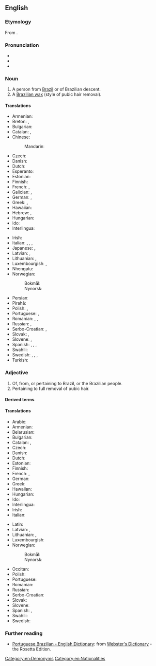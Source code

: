 {{also|brazilian}}
==English==

===Etymology===
From {{suffix|en|Brazil|ian}}.

===Pronunciation===
* {{IPA|en|/bɹə.ˈzɪ.lɪ.ən/|/bɹə.ˈzɪl.jən/}}
* {{audio|en|Brazilian US.ogg|Audio (U.S.A.)}}
* {{hyphenation|en|Bra|zil|ian}}

===Noun===
{{en-noun}}

# A person from [[Brazil]] or of Brazilian descent.
# A [[Brazilian wax]] (style of pubic hair removal).

====Translations====
{{trans-top|person from Brazil}}
* Armenian: {{t|hy|բրազիլացի|sc=Armn}}
* Breton: {{t+|br|Braziliad|m}}, {{t+|br|Braziliadez|f}}
* Bulgarian: {{t|bg|бразилец|m|sc=Cyrl}}
* Catalan: {{t+|ca|brasiler|m}}, {{t+|ca|brasilera|f}}
* Chinese:
*: Mandarin: {{t+|cmn|巴西人|tr=Bāxī-rén|sc=Hani}}
* Czech: {{t+|cs|Brazilec|m}}
* Danish: {{t+|da|brasilianer|c}}
* Dutch: {{t+|nl|Braziliaan}}
* Esperanto: {{t+|eo|brazilano}}
* Estonian: {{t|et|brasilaane}}
* Finnish: {{t+|fi|brasilialainen}}
* French: {{t+|fr|Brésilien|m}}, {{t+|fr|Brésilienne|f}}
* Galician: {{t+|gl|brasileiro|m}}, {{t|gl|brasileira|f}}
* German: {{t+|de|Brasilianer|m}}, {{t+|de|Brasilianerin|f}}
* Greek: {{t+|el|Βραζιλιάνος|m}}, {{t|el|Βραζιλιάνα|f}}
* Hawaiian: {{t|haw|Palakila}}
* Hebrew: {{t|he|ברזילאי|m|tr=brazilai}}, {{t|he|ברזילאית|f|tr=brazilait}}
* Hungarian: {{t+|hu|brazil}}
* Ido: {{t+|io|Braziliano}}
* Interlingua: {{t|ia|brasiliano}}
{{trans-mid}}
* Irish: {{t|ga|Brasaíleach|m}}
* Italian: {{t+|it|brasiliano|m}}, {{t|it|brasiliana|f}}, {{t|it|brasiliani|m-p}}, {{t|it|brasiliane|f-p}}
* Japanese: {{t+|ja|ブラジル人|tr=Burajirujin}}, {{t|ja|伯人|tr=Hakujin}}
* Latvian: {{t|lv|brazīlietis|m}}, {{t|lv|brazīliete|f}}
* Lithuanian: {{t+|lt|brazilas|m}}, {{t+|lt|brazilė|f}}
* Luxembourgish: {{t|lb|Brasilianer|m}}, {{t|lb|Brasilianerin|f}}
* Nhengatu: {{t|yrl|pindoramagûara}}
* Norwegian:
*: Bokmål: {{t+|no|brasilianer|m}}
*: Nynorsk: {{t+|nn|brasilianar|m}}
* Persian: {{t+|fa|برزیلی|sc=fa-Arab}}
* Pirahã: {{t|myp|’áoói-gíi}}
* Polish: {{t+|pl|Brazylijczyk|m-pr}}, {{t+|pl|Brazylijka|f}}
* Portuguese: {{t+|pt|brasileiro|m}}, {{t+|pt|brasileira|f}}
* Romanian: {{t+|ro|brazilian|m}}, {{t+|ro|braziliană|f}}, {{t|ro|braziliancă|f}}
* Russian: {{t+|ru|брази́лец|m}}, {{t+|ru|брази́льянка|f}}
* Serbo-Croatian: {{t+|sh|Brazilac|m}}, {{t|sh|Brazilka|f}}
* Slovak: {{t+|sk|Brazílčan|m}}, {{t+|sk|Brazílčanka|f}}
* Slovene: {{t+|sl|Brazílec|m}}, {{t|sl|Brazílka|f}}
* Spanish: {{t+|es|brasileño|m}}, {{t+|es|brasileña|f}}, {{t+|es|brasilero|m}}, {{t+|es|brasilera|f}}
* Swahili: {{t+|sw|Mbrazili}}
* Swedish: {{t+|sv|brasilian|c}}, {{t+|sv|brasilianare|c}}, {{t+|sv|brasilianska|c}}, {{t+|sv|brasse|c}}
* Turkish: {{t+|tr|Brezilyalı}}
{{trans-bottom}}

===Adjective===
{{en-adj|-}}

# Of, from, or pertaining to Brazil, or the Brazilian people.
# Pertaining to full removal of pubic hair.

====Derived terms====
{{col3|en
|Brazilian berry
|Brazilian blowout
|Brazilian grape tree
|Brazilian peel
|Brazilian waxing
}}

====Translations====
{{trans-top|pertaining to Brazil}}
* Arabic: {{t|ar|بَرَازِيلِيّ}}
* Armenian: {{t|hy|բրազիլական|sc=Armn}}
* Belarusian: {{t|be|бразі́льскі|m|sc=Cyrl}}
* Bulgarian: {{t|bg|бразилски|sc=Cyrl}}
* Catalan: {{t+|ca|brasiler|m}}, {{t+|ca|brasilera|f}}
* Czech: {{t+|cs|brazilský|m}}
* Danish: {{t|da|brasiliansk}}
* Dutch: {{t+|nl|Braziliaans}}
* Estonian: {{t+|et|brasiilia}}
* Finnish: {{t+|fi|brasilialainen}}
* French: {{t+|fr|brésilien}}, {{t+|fr|auriverde}}
* German: {{t+|de|brasilianisch}}
* Greek: {{t+|el|βραζιλιάνικος}}
* Hawaiian: {{t|haw|Palakila}}
* Hungarian: {{t+|hu|brazil}}
* Ido: {{t+|io|Braziliana}}
* Interlingua: {{t|ia|brasilian}}
* Irish: {{t|ga|Brasaíleach}}
* Italian: {{t+|it|brasiliano}}
{{trans-mid}}
* Latin: {{t|la|brasilianus}}
* Latvian: {{t|lv|brazīliešu}}, {{t|lv|brazīlisks}}
* Lithuanian: {{t|lt|brazilų}}, {{t|lt|brazilietiškas}}
* Luxembourgish: {{t|lb|brasilianesch}}
* Norwegian:
*: Bokmål: {{t+|nb|brasiliansk}}
*: Nynorsk: {{t+|nn|brasiliansk}}
* Occitan: {{t|oc|brasilièr}}
* Polish: {{t+|pl|brazylijski}}
* Portuguese: {{t+|pt|brasileiro}}
* Romanian: {{t+|ro|brazilian}}
* Russian: {{t+|ru|брази́льский}}
* Serbo-Croatian: {{t+|sh|brazilski}}
* Slovak: {{t+|sk|brazílsky}}
* Slovene: {{t+|sl|brazílski}}
* Spanish: {{t+|es|brasileño}}, {{t+|es|brasilero|m}}
* Swahili: {{t|sw|Kibrazili}}
* Swedish: {{t+|sv|brasiliansk}}
{{trans-bottom}}

===Further reading===
* [https://web.archive.org/web/20040411161704/http://www.websters-online-dictionary.org/definition/Portuguese+Brazilian-english/ Portuguese Brazilian - English Dictionary]: from [https://web.archive.org/web/20120223164907/http://www.websters-online-dictionary.org/ Webster's Dictionary] - the Rosetta Edition.

[[Category:en:Demonyms]]
[[Category:en:Nationalities]]